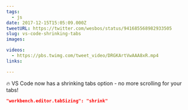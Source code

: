 ```yaml
---
tags:
  - js
date: 2017-12-15T15:05:09.000Z
tweetURL: https://twitter.com/wesbos/status/941685568982933505
slug: vs-code-shrinking-tabs
images:

videos:
  - https://pbs.twimg.com/tweet_video/DRGKArtVwAAA8xR.mp4
links:

---
```

🔥 VS Code now has a shrinking tabs option - no more scrolling for your tabs!

```json
"workbench.editor.tabSizing": "shrink"
```
